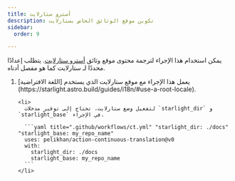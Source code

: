 ```yaml
---
title: أسترو ستارلايت
description: تكوين موقع الوثائق الخاص بستارلايت
sidebar:
  order: 9

---
```



يمكن استخدام هذا الإجراء لترجمة محتوى موقع وثائق [أسترو ستارلايت](https://starlight.astro.build/).
يتطلب إعدادًا محددًا لـ ستارلايت كما هو مفصل أدناه.

<Steps>
  <ol>
    <li>
      يعمل هذا الإجراء مع موقع ستارلايت الذي يستخدم [اللغة الافتراضية](https://starlight.astro.build/guides/i18n/#use-a-root-locale).
    </li>

    <li>
      لتفعيل وضع ستارلايت، تحتاج إلى توفير مدخلات `starlight_dir` و `starlight_base` في الإجراء.

      ```yaml title=".github/workflows/ct.yml" "starlight_dir: ./docs" "starlight_base: my_repo_name"
      uses: pelikhan/action-continuous-translation@v0
      with:
        starlight_dir: ./docs
        starlight_base: my_repo_name
      ```
    </li>
  </ol>
</Steps>

